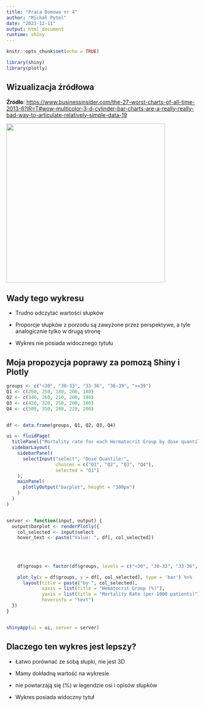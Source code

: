 ```yaml
---
title: "Praca Domowa nr 4"
author: "Michał Pytel"
date: "2023-12-11"
output: html_document
runtime: shiny
---
```


```r
knitr::opts_chunk$set(echo = TRUE)

library(shiny)
library(plotly)
```

## Wizualizacja źródłowa

**Źródło**: <https://www.businessinsider.com/the-27-worst-charts-of-all-time-2013-6?IR=T#wow-multicolor-3-d-cylinder-bar-charts-are-a-really-really-bad-way-to-articulate-relatively-simple-data-19>

![](wykres.jpg){width="416"}

## Wady tego wykresu

-   Trudno odczytać wartości słupków

-   Proporcje słupków z porzodu są zawyżone przez perspektywe, a tyle analogicznie tylko w drugą stronę

-   Wykres nie posiada widocznego tytułu

## Moja propozycja poprawy za pomozą Shiny i Plotly

```r
groups <- c("<30", "30-33", "33-36", "36-39", ">=39")
Q1 <- c(260, 250, 180, 200, 180)
Q2 <- c(340, 260, 210, 200, 190)
Q3 <- c(420, 320, 250, 200, 180)
Q4 <- c(500, 350, 280, 220, 200)


df <- data.frame(groups, Q1, Q2, Q3, Q4)

ui <- fluidPage(
  titlePanel("Mortality rate for each Hermatocrit Group by dose quantile"),
  sidebarLayout(
    sidebarPanel(
      selectInput("select", "Dose Quantile:",
                  choices = c("Q1", "Q2", "Q3", "Q4"),
                  selected = "Q1")
    ),
    mainPanel(
      plotlyOutput("barplot", height = "300px")
    )
  )
)


server <- function(input, output) {
  output$barplot <- renderPlotly({
    col_selected <- input$select
    hover_text <- paste("Value: ", df[, col_selected])
    
    
    
   
    df$groups <- factor(df$groups, levels = c("<30", "30-33", "33-36", "36-39", ">=39"))

    plot_ly(x = df$groups, y = df[, col_selected], type = 'bar') %>%
      layout(title = paste("by ", col_selected),
             xaxis = list(title = "Hematocrit Group (%)"),
             yaxis = list(title = "Mortality Rate (per 1000 patients)"),
             hoverinfo = "text")
  })
}


shinyApp(ui = ui, server = server)
```

## Dlaczego ten wykres jest lepszy?

-   Łatwo porównać ze sobą słupki, nie jest 3D

-   Mamy dokładną wartość na wykresie

-   nie powtarzają się (%) w legendzie osi i opisów słupków

-   Wykres posiada widoczny tytuł

